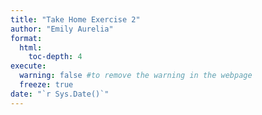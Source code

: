 ```yaml
---
title: "Take Home Exercise 2"
author: "Emily Aurelia"
format:
  html:
    toc-depth: 4
execute: 
  warning: false #to remove the warning in the webpage
  freeze: true
date: "`r Sys.Date()`"
---
```

